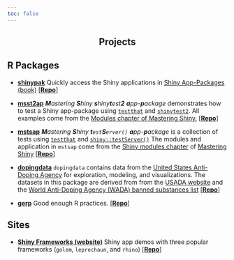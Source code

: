 ```yaml
---
toc: false
---
```


<center>
## Projects 
</center>

R Packages
-------------------------------------

* [**shinypak**](https://mjfrigaard.github.io/shinypak/) Quickly access the Shiny applications in [Shiny App-Packages (book)](https://mjfrigaard.github.io/shiny-app-pkgs/) [[**Repo**](https://github.com/mjfrigaard/shinypak)]


* [**msst2ap**](https://mjfrigaard.github.io/msst2ap/) _**M**astering **S**hiny **s**hiny**t**est**2** **a**pp-**p**ackage_ demonstrates how to test a Shiny app-package using [`testthat`](https://testthat.r-lib.org/) and [`shinytest2`](https://rstudio.github.io/shinytest2/). All examples come from the [Modules chapter of Mastering Shiny.](https://mastering-shiny.org/scaling-modules.html) [[**Repo**](https://github.com/mjfrigaard/msst2ap)]

* [**mstsap**](https://mjfrigaard.github.io/mstsap/) _**M**astering **S**hiny **t**`est`**S**`erver()` **a**pp-**p**ackage_ is a collection of tests using [`testthat`](https://testthat.r-lib.org/) and
[`shiny::testServer()`](https://search.r-project.org/CRAN/refmans/shiny/html/testServer.html) The modules and application in `mstsap` come from the [Shiny modules chapter](https://mastering-shiny.org/scaling-modules.html) of [Mastering Shiny](https://mastering-shiny.org/index.html) [[**Repo**](https://github.com/mjfrigaard/mstsap)]

* [**dopingdata**](https://mjfrigaard.github.io/dopingdata/) `dopingdata` contains data from the [United States Anti-Doping Agency](https://en.wikipedia.org/wiki/United_States_Anti-Doping_Agency) for exploration, modeling, and visualizations. The datasets in this package are derived from from the [USADA website](https://www.usada.org/) and the [World Anti-Doping Agency (WADA) banned substances list](https://www.wada-ama.org/en/prohibited-list?q=) [[**Repo**](https://github.com/mjfrigaard/dopingdata)]

* [**gerp**](https://mjfrigaard.github.io/gerp/) Good enough R practices. [[**Repo**](https://github.com/mjfrigaard/gerp)]

Sites
-------------------------------------

* [**Shiny Frameworks (website)**](https://mjfrigaard.github.io/sfw/) Shiny app demos with three popular frameworks (`golem`, `leprechaun`, and `rhino`) [[**Repo**](https://github.com/mjfrigaard/sfw)]


